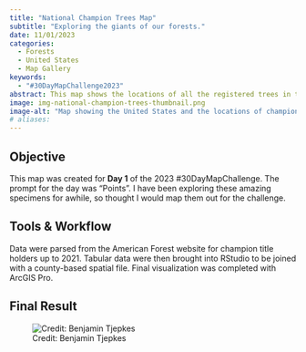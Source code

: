 ```yaml
---
title: "National Champion Trees Map"
subtitle: "Exploring the giants of our forests."
date: 11/01/2023
categories:
  - Forests
  - United States
  - Map Gallery
keywords:
  - "#30DayMapChallenge2023"
abstract: This map shows the locations of all the registered trees in the National Champion Tree Program as of 2021. These are the largest living individuals of each tree species, with some holding co-champion titles.
image: img-national-champion-trees-thumbnail.png
image-alt: "Map showing the United States and the locations of champion trees displayed as points."
# aliases:
---
```

## Objective

This map was created for **Day 1** of the 2023 #30DayMapChallenge. The prompt for the day was "Points". I have been exploring these amazing specimens for awhile, so thought I would map them out for the challenge.

## Tools & Workflow

Data were parsed from the American Forest website for champion title holders up to 2021. Tabular data were then brought into RStudio to be joined with a county-based spatial file. Final visualization was completed with ArcGIS Pro.

## Final Result

![Credit: Benjamin Tjepkes](img-national-champion-trees.png)